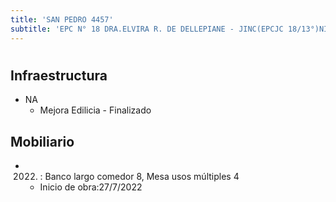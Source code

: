 ```yaml
---
title: 'SAN PEDRO 4457'
subtitle: 'EPC N° 18 DRA.ELVIRA R. DE DELLEPIANE - JINC(EPCJC 18/13°)NIÑOS LATINOAMERICANOS'
---
```


#
## Infraestructura

* NA 
    + Mejora Edilicia - Finalizado 


## Mobiliario

*  (2022) : Banco largo comedor 8, Mesa usos múltiples 4 



    + Inicio de obra:27/7/2022 




